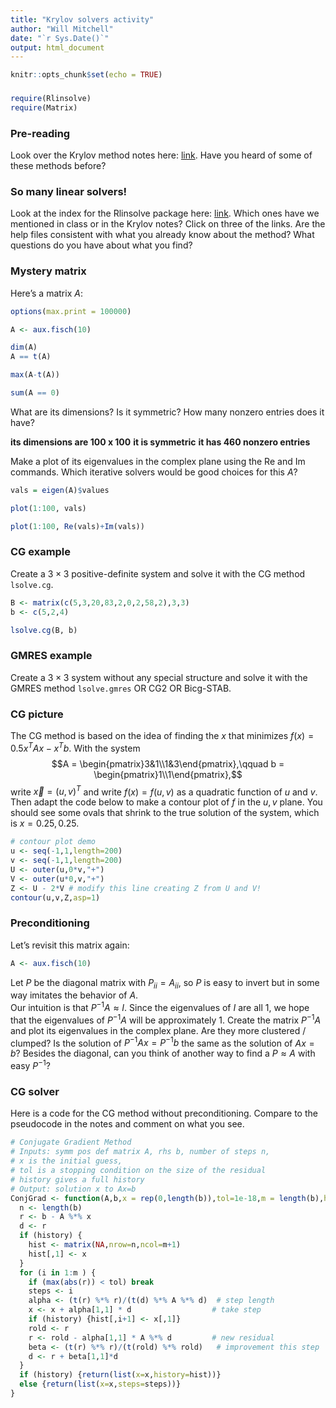 ```yaml
---
title: "Krylov solvers activity"
author: "Will Mitchell"
date: "`r Sys.Date()`"
output: html_document
---
```


```r
knitr::opts_chunk$set(echo = TRUE)
```

###

```r
require(Rlinsolve)
require(Matrix)
```

### Pre-reading
Look over the Krylov method notes here: [link](https://drive.google.com/file/d/1HnHYRj4EyEiDO3R0ary6ntPHwibw1ktx/view?usp=sharing). Have you heard of some of these methods before? 

### So many linear solvers! 
Look at the index for the Rlinsolve package here:
[link](https://search.r-project.org/CRAN/refmans/Rlinsolve/html/00Index.html). 
Which ones have we mentioned in class or in the Krylov notes? Click on three of the links. Are the help files consistent with what you already know about the method? What questions do you have about what you find? 


### Mystery matrix
Here's a matrix $A$:
```r
options(max.print = 100000)

A <- aux.fisch(10)

dim(A)
A == t(A)

max(A-t(A))

sum(A == 0)
```
What are its dimensions? Is it symmetric? How many nonzero entries does it have? 

**its dimensions are 100 x 100**
**it is symmetric**
**it has 460 nonzero entries**

Make a plot of its eigenvalues in the complex plane using the Re and Im commands. Which iterative solvers would be good choices for this $A$? 

```r
vals = eigen(A)$values

plot(1:100, vals)

plot(1:100, Re(vals)+Im(vals))
```


### CG example
Create a $3\times 3$ positive-definite system and solve it with the CG method ```lsolve.cg```. 

```r
B <- matrix(c(5,3,20,83,2,0,2,58,2),3,3)
b <- c(5,2,4)

lsolve.cg(B, b)


```


### GMRES example
Create a $3\times 3$ system without any special structure and solve it with the GMRES method ```lsolve.gmres``` OR CG2 OR Bicg-STAB. 

### CG picture
The CG method is based on the idea of finding the $x$ that minimizes $f(x) = 0.5 x^TAx - x^Tb$. With the system 
$$A = \begin{pmatrix}3&1\\1&3\end{pmatrix},\qquad b = \begin{pmatrix}1\\1\end{pmatrix},$$ write $\vec x = (u,v)^T$ and write $f(x)=f(u,v)$ as a quadratic function of $u$ and $v$. Then adapt the code below to make a contour plot of $f$ in the $u,v$ plane. You should see some ovals that shrink to the true solution of the system, which is $x=0.25,0.25$.  


```r
# contour plot demo
u <- seq(-1,1,length=200)
v <- seq(-1,1,length=200)
U <- outer(u,0*v,"+")
V <- outer(u*0,v,"+")
Z <- U - 2*V # modify this line creating Z from U and V!
contour(u,v,Z,asp=1)
```

### Preconditioning
Let's revisit this matrix again:
```r
A <- aux.fisch(10)
```
Let $P$ be the diagonal matrix with $P_{ii} = A_{ii}$, so $P$ is easy to invert but in some way imitates the behavior of $A$.  
Our intuition is that $P^{-1}A\approx I$. Since the eigenvalues of $I$ are all 1, we hope that the eigenvalues of $P^{-1}A$ will be approximately 1. Create the matrix $P^{-1}A$ and plot its eigenvalues in the complex plane. Are they more clustered / clumped? Is the solution of $P^{-1}A x = P^{-1}b$ the same as the solution of $Ax=b$? Besides the diagonal, can you think of another way to find a $P\approx A$ with easy $P^{-1}$? 



### CG solver
Here is a code for the CG method without preconditioning. Compare to the pseudocode in the notes and comment on what you see. 
```r
# Conjugate Gradient Method
# Inputs: symm pos def matrix A, rhs b, number of steps n, 
# x is the initial guess, 
# tol is a stopping condition on the size of the residual
# history gives a full history
# Output: solution x to Ax=b 
ConjGrad <- function(A,b,x = rep(0,length(b)),tol=1e-18,m = length(b),history=FALSE) {
  n <- length(b)
  r <- b - A %*% x
  d <- r
  if (history) {
    hist <- matrix(NA,nrow=n,ncol=m+1)
    hist[,1] <- x
  }
  for (i in 1:m ) {
    if (max(abs(r)) < tol) break
    steps <- i
    alpha <- (t(r) %*% r)/(t(d) %*% A %*% d)  # step length
    x <- x + alpha[1,1] * d                  # take step 
    if (history) {hist[,i+1] <- x[,1]}
    rold <- r
    r <- rold - alpha[1,1] * A %*% d         # new residual
    beta <- (t(r) %*% r)/(t(rold) %*% rold)   # improvement this step
    d <- r + beta[1,1]*d
  }
  if (history) {return(list(x=x,history=hist))}
  else {return(list(x=x,steps=steps))}
}
```



